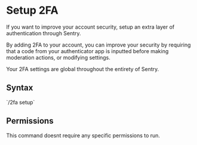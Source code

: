 # Setup 2FA

If you want to improve your account security, setup an extra layer of authentication through Sentry.

By adding 2FA to your account, you can improve your security by requiring that a code from your authenticator app is inputted before making moderation actions, or modifying settings.

Your 2FA settings are global throughout the entirety of Sentry.

## Syntax


<Callout type="info" emoji="ℹ️">
  `/2fa setup`
</Callout>

## Permissions

This command doesnt require any specific permissions to run.